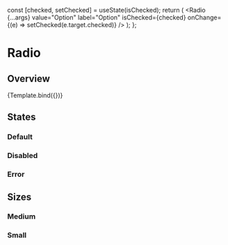 

<Meta title="Forms/Radio" component={Radio} />

  const [checked, setChecked] = useState(isChecked);
  return (
    <Radio
      {...args}
      value="Option"
      label="Option"
      isChecked={checked}
      onChange={(e) => setChecked(e.target.checked)}
    />
  );
};

# Radio

## Overview

<Canvas>
  <Story
    name="Overview"
    args={{
      isDisabled: false,
      isInvalid: false,
      size: 'md',
    }}
    argTypes={{
      size: {
        options: ['sm', 'md'],
        control: 'select',
      },
    }}
  >
    {Template.bind({})}
  </Story>
</Canvas>

## States

### Default

<Canvas>
  <Story id="forms-radio-states--default" />
</Canvas>

### Disabled

<Canvas>
  <Story id="forms-radio-states--disabled" />
</Canvas>

### Error

<Canvas>
  <Story id="forms-radio-states--error" />
</Canvas>

## Sizes

### Medium

<Canvas>
  <Story id="forms-radio-sizes--medium" />
</Canvas>

### Small

<Canvas>
  <Story id="forms-radio-sizes--small" />
</Canvas>
